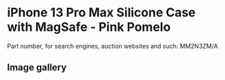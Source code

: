 
# iPhone 13 Pro Max Silicone Case with MagSafe - Pink Pomelo

Part number, for search engines, auction websites and such: MM2N3ZM/A

## Image gallery

<div style={{ width: "768px" }}>
  <GalleryComponent
    images={[
      {
        original: "/everysource/MM2N3.webp",
        thumbnail: "/everypreview/MM2N3.webp",
      },
      {
        original: "/everysource/MM2N3_AV1.webp",
        thumbnail: "/everypreview/MM2N3_AV1.webp",
      },
      {
        original: "/everysource/MM2N3_AV2.webp",
        thumbnail: "/everypreview/MM2N3_AV2.webp",
      },
      {
        original: "/everysource/MM2N3_AV3.webp",
        thumbnail: "/everypreview/MM2N3_AV3.webp",
      }
    ]}
  />
</div>